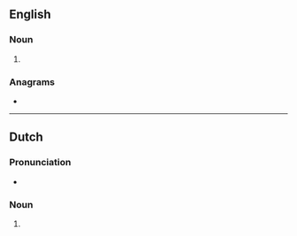 ==English==

===Noun===
{{head|en|noun plural form}}

# {{plural of|legger|lang=en}}

===Anagrams===
* {{anagrams|en|egglers}}


----

==Dutch==

===Pronunciation===
* {{audio|Nl-leggers.ogg|Audio|lang=nl}}

===Noun===
{{head|nl|noun plural form}}

# {{nl-noun form of|pl|legger}}
